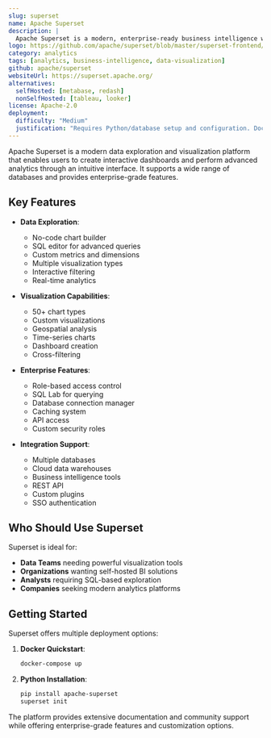 ```yaml
---
slug: superset
name: Apache Superset
description: |
  Apache Superset is a modern, enterprise-ready business intelligence web application that enables data exploration and visualization through an intuitive interface. It supports a wide range of databases and provides powerful SQL querying capabilities.
logo: https://github.com/apache/superset/blob/master/superset-frontend/src/assets/images/favicon.png?raw=true
category: analytics
tags: [analytics, business-intelligence, data-visualization]
github: apache/superset
websiteUrl: https://superset.apache.org/
alternatives:
  selfHosted: [metabase, redash]
  nonSelfHosted: [tableau, looker]
license: Apache-2.0
deployment:
  difficulty: "Medium"
  justification: "Requires Python/database setup and configuration. Docker deployment available but needs proper setup for production use."
---
```


Apache Superset is a modern data exploration and visualization platform that enables
users to create interactive dashboards and perform advanced analytics through an
intuitive interface. It supports a wide range of databases and provides enterprise-grade
features.

## Key Features

- **Data Exploration**:

  - No-code chart builder
  - SQL editor for advanced queries
  - Custom metrics and dimensions
  - Multiple visualization types
  - Interactive filtering
  - Real-time analytics

- **Visualization Capabilities**:

  - 50+ chart types
  - Custom visualizations
  - Geospatial analysis
  - Time-series charts
  - Dashboard creation
  - Cross-filtering

- **Enterprise Features**:

  - Role-based access control
  - SQL Lab for querying
  - Database connection manager
  - Caching system
  - API access
  - Custom security roles

- **Integration Support**:
  - Multiple databases
  - Cloud data warehouses
  - Business intelligence tools
  - REST API
  - Custom plugins
  - SSO authentication

## Who Should Use Superset

Superset is ideal for:

- **Data Teams** needing powerful visualization tools
- **Organizations** wanting self-hosted BI solutions
- **Analysts** requiring SQL-based exploration
- **Companies** seeking modern analytics platforms

## Getting Started

Superset offers multiple deployment options:

1. **Docker Quickstart**:

   ```bash
   docker-compose up
   ```

2. **Python Installation**:
   ```bash
   pip install apache-superset
   superset init
   ```

The platform provides extensive documentation and community support while
offering enterprise-grade features and customization options.
